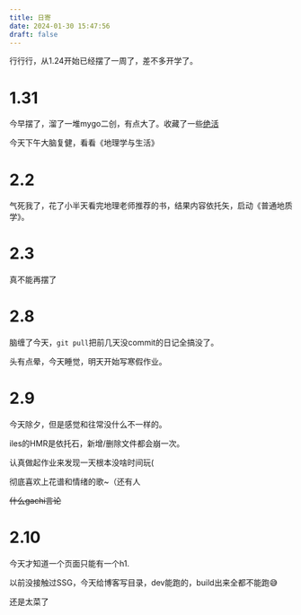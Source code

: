 ---
title: 日寄
date: 2024-01-30 15:47:56
draft: false
---

行行行，从1.24开始已经摆了一周了，差不多开学了。

# 1.31

今早摆了，溜了一堆mygo二创，有点大了。收藏了一些[绝活](https://space.bilibili.com/418309536/favlist?fid=2902073436)

今天下午大脑复健，看看《地理学与生活》

# 2.2 

气死我了，花了小半天看完地理老师推荐的书，结果内容依托矢，启动《普通地质学》。

# 2.3

真不能再摆了

# 2.8

脑缠了今天，`git pull`把前几天没commit的日记全搞没了。

头有点晕，今天睡觉，明天开始写寒假作业。

# 2.9

今天除夕，但是感觉和往常没什么不一样的。

iles的HMR是依托石，新增/删除文件都会崩一次。

认真做起作业来发现一天根本没啥时间玩(

彻底喜欢上花谱和情绪的歌~（还有人

~~什么gachi言论~~

# 2.10

今天才知道一个页面只能有一个h1.

以前没接触过SSG，今天给博客写目录，dev能跑的，build出来全都不能跑😅

还是太菜了